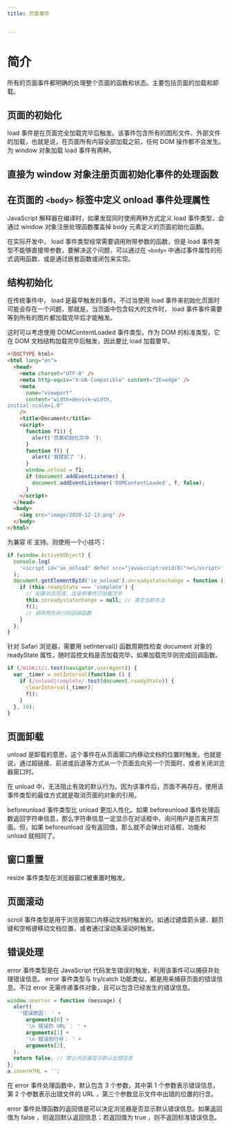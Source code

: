 ```yaml
---
title: 页面事件


---
```


# 简介

所有的页面事件都明确的处理整个页面的函数和状态。主要包括页面的加载和卸载。

## 页面的初始化

load 事件是在页面完全加载完毕后触发。该事件包含所有的图形文件、外部文件的加载，也就是说，在页面所有内容全部加载之前，任何 DOM 操作都不会发生。为 window 对象加载 load 事件有两种。

## 直接为 window 对象注册页面初始化事件的处理函数

## 在页面的 `<body>` 标签中定义 onload 事件处理属性

JavaScript 解释器在编译时，如果发现同时使用两种方式定义 load 事件类型，会通过 window 对象注册处理函数覆盖掉 body 元素定义的页面初始化函数。

在实际开发中， load 事件类型经常需要调用附带参数的函数，但是 load 事件类型不能够直接带参数，要解决这个问题，可以通过在 `<body>` 中通过事件属性的形式调用函数、或是通过嵌套函数或闭包来实现。

## 结构初始化

在传统事件中， load 是最早触发的事件。不过当使用 load 事件来初始化页面时可能会存在一个问题，那就是，当页面中包含较大的文件时， load 事件事件需要等到所有的图片都加载完毕后才能触发。

这时可以考虑使用 DOMContentLoaded 事件类型。作为 DOM 的标准类型，它在 DOM 文档结构加载完毕后触发，因此要比 load 加载要早。

```html
<!DOCTYPE html>
<html lang="en">
  <head>
    <meta charset="UTF-8" />
    <meta http-equiv="X-UA-Compatible" content="IE=edge" />
    <meta
      name="viewport"
      content="width=device-width,
initial-scale=1.0"
    />
    <title>Document</title>
    <script>
      function f1() {
        alert('页面初始化完毕 ');
      }
      function f() {
        alert('我提前了 ');
      }
      window.onload = f1;
      if (document.addEventListener) {
        document.addEventListener('DOMContentLoaded', f, false);
      }
    </script>
  </head>
  <body>
    <img src="image/2020-12-13.png" />
  </body>
</html>
```

为兼容 IE 支持。则使用一个小技巧：

```js
if (window.ActiveXObject) {
  console.log(
    '<script id="ie_onload" defer src="javascript:void(0)"><\/script>',
  );
  document.getElementById('ie_onload').onreadystatechange = function () {
    if (this.readyState === 'complete') {
      // 如果状态完成，这说明事件已加载完毕
      this.onreadystatechange = null; // 清空当前方法
      f();
      // 调用预先执行的回调函数
    }
  };
}
```

针对 Safari 浏览器，需要用 setInterval() 函数周期性检查 document 对象的 readyState 属性，随时监控文档是否加载完毕，如果加载完毕则完成回调函数。

```js
if (/WibKit/i.test(navigator.userAgent)) {
  var _timer = setInterval(function () {
    if (/onload|complete/.test(document.readyState)) {
      clearInterval(_timer);
      f();
    }
  }, 10);
}
```

## 页面卸载

unload 是卸载的意思，这个事件在从页面窗口内移动文档的位置时触发。也就是说，通过超链接、前进或后退等方式从一个页面去向另一个页面时，或者关闭浏览器窗口时。

在 unload 中，无法阻止有效的默认行为。因为该事件后，页面不再存在。使用该事件类型的最佳方式就是取消页面的对象的引用。

beforeunload 事件类型比 unload 更加人性化。如果 beforeunload 事件处理函数返回字符串信息，那么字符串信息一定显示在对话框中，询问用户是否离开页面。但，如果 beforeunload
没有返回值，那么就不会弹出对话框，功能和 unload 就相同了。

## 窗口重置

resize 事件类型在浏览器窗口被重置时触发。

## 页面滚动

scroll 事件类型是用于浏览器窗口内移动文档时触发的。如通过键盘箭头键、翻页键和空格键移动文档位置，或者通过滚动条滚动时触发。

## 错误处理

error 事件类型是在 JavaScript 代码发生错误时触发，利用该事件可以捕获并处理错误信息。 error 事件类型与 try/catch 功能类似，都是用来捕获页面的错误信息。不过 error
无需传递事件对象，且可以包含已经发生的错误信息。

```js
window.onerror = function (message) {
  alert(
    '错误原因： ' +
      arguments[0] +
      '\n 错误的 URL ： ' +
      arguments[1] +
      '\n 错误的行号： ' +
      arguments[2],
  );
  return false; // 禁止浏览器显示默认出错信息
};
a.innerHTML = '';
```

在 error 事件处理函数中，默认包含 3 个参数，其中第 1 个参数表示错误信息，第 2 个参数表示出错文件的 URL ，第三个参数显示文件中出错的位置的行含。

error 事件处理函数的返回值是可以决定浏览器是否显示默认错误信息。如果返回值为 false ，则返回默认返回信息；若返回值为 true ，则不返回标准错误信息。

            
